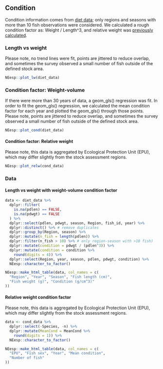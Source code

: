 ## Condition

Condition information comes from [diet data](https://github.com/Laurels1/Condition/blob/master/data/allfh.RData); only regions and seasons with more than 10 fish observations were considered. We calculated a rough condition factor as: Weight / Length^3, and relative weight was [previously calculated](https://github.com/Laurels1/Condition/tree/master/data).

### Length vs weight 

Please note, no trend lines were fit, points are jittered to reduce overlap, and sometimes the survey observed a small number of fish outside of the defined stock area.


```r
NEesp::plot_lw(diet_data)
```


### Condition factor: Weight-volume 

If there were more than 30 years of data, a geom_gls() regression was fit. In order to fit the geom_gls() regression, we calculated the mean condition factor for each year and plotted the geom_gls() through those points. Please note, points are jittered to reduce overlap, and sometimes the survey observed a small number of fish outside of the defined stock area.


```r
NEesp::plot_cond(diet_data)
```


#### Condition factor: Relative weight 

Please note, this data is aggregated by Ecological Protection Unit (EPU), which may differ slightly from the stock assessment regions.


```r
NEesp::plot_relw(cond_data)
```


### Data

#### Length vs weight with weight-volume condition factor {-}
```r
data <- diet_data %>%
  dplyr::filter(
    is.na(pdlen) == FALSE,
    is.na(pdwgt) == FALSE
  ) %>%
  dplyr::select(pdlen, pdwgt, season, Region, fish_id, year) %>%
  dplyr::distinct() %>% # remove duplicates
  dplyr::group_by(Region, season) %>%
  dplyr::mutate(n_fish = length(pdlen)) %>%
  dplyr::filter(n_fish > 10) %>% # only region-season with >10 fish)
  dplyr::mutate(condition = pdwgt / (pdlen^3)) %>%
  dplyr::mutate(condition = condition %>%
    round(digits = 4)) %>%
  dplyr::select(Region, year, season, pdlen, pdwgt, condition) %>%
  NEesp::character_to_factor()

NEesp::make_html_table(data, col_names = c(
  "Region", "Year", "Season", "Fish length (cm)",
  "Fish weight (g)", "Condition (g/cm^3)"
))
```

#### Relative weight condition factor {-}

Please note, this data is aggregated by Ecological Protection Unit (EPU), which may differ slightly from the stock assessment regions.
```r
data <- cond_data %>%
  dplyr::select(-Species, -n) %>%
  dplyr::mutate(MeanCond = MeanCond %>%
    round(digits = 1)) %>%
  NEesp::character_to_factor()

NEesp::make_html_table(data, col_names = c(
  "EPU", "Fish sex", "Year", "Mean condition",
  "Number of fish"
))
```
